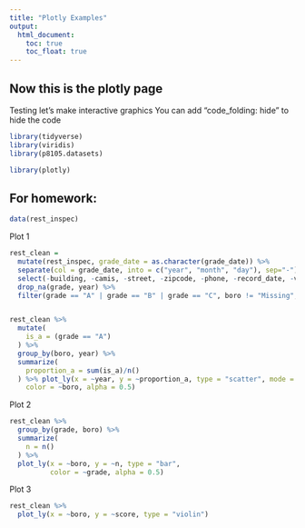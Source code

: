```yaml
---
title: "Plotly Examples"
output: 
  html_document:
    toc: true
    toc_float: true
---
```


## Now this is the plotly page

Testing let's make interactive graphics
You can add "code_folding: hide" to hide the code

```r
library(tidyverse)
library(viridis)
library(p8105.datasets)

library(plotly)
```

## For homework:

```r
data(rest_inspec)
```

Plot 1

```r
rest_clean = 
  mutate(rest_inspec, grade_date = as.character(grade_date)) %>% 
  separate(col = grade_date, into = c("year", "month", "day"), sep="-") %>% 
  select(-building, -camis, -street, -zipcode, -phone, -record_date, -violation_code) %>% 
  drop_na(grade, year) %>%
  filter(grade == "A" | grade == "B" | grade == "C", boro != "Missing", year != "2012")


rest_clean %>% 
  mutate(
    is_a = (grade == "A")
  ) %>% 
  group_by(boro, year) %>% 
  summarize(
    proportion_a = sum(is_a)/n()
  ) %>% plot_ly(x = ~year, y = ~proportion_a, type = "scatter", mode = "lines+markers",
    color = ~boro, alpha = 0.5)
```

Plot 2

```r
rest_clean %>% 
  group_by(grade, boro) %>% 
  summarize(
    n = n()
  ) %>% 
  plot_ly(x = ~boro, y = ~n, type = "bar",
          color = ~grade, alpha = 0.5)
```

Plot 3

```r
rest_clean %>% 
  plot_ly(x = ~boro, y = ~score, type = "violin")
```
